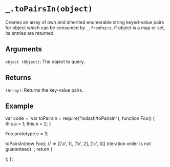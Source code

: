 # `_.toPairsIn(object)`

Creates an array of own and inherited enumerable string keyed-value pairs for object which can be consumed by `_.fromPairs`. If object is a map or set, its entries are returned.

## Arguments

`object (Object)`: The object to query. 

## Returns

`(Array)`: Returns the key-value pairs.

## Example


  var code = `var toPairsIn = require("lodash/toPairsIn");
function Foo() {
  this.a = 1;
  this.b = 2;
}
 
Foo.prototype.c = 3;
 
toPairsIn(new Foo);
// => [['a', 1], ['b', 2], ['c', 3]] (iteration order is not guaranteed)
`;
  return (
    <div>
      <Embed source={code} />
    </div>
  );
};

<Demo />


